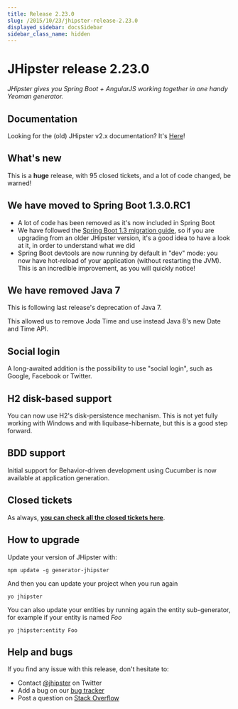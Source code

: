 ```yaml
---
title: Release 2.23.0
slug: /2015/10/23/jhipster-release-2.23.0
displayed_sidebar: docsSidebar
sidebar_class_name: hidden
---
```


JHipster release 2.23.0
==================

*JHipster gives you Spring Boot + AngularJS working together in one handy Yeoman generator.*

Documentation
----------

Looking for the (old) JHipster v2.x documentation? It's [Here](/documentation-archive)!

What's new
----------

This is a **huge** release, with 95 closed tickets, and a lot of code changed, be warned!

## We have moved to Spring Boot 1.3.0.RC1

- A lot of code has been removed as it's now included in Spring Boot
- We have followed the [Spring Boot 1.3 migration guide](https://github.com/spring-projects/spring-boot/wiki/Spring-Boot-1.3.0-RC1-Release-Notes), so if you are upgrading from an older JHipster version, it's a good idea to have a look at it, in order to understand what we did
- Spring Boot devtools are now running by default in "dev" mode: you now have hot-reload of your application (without restarting the JVM). This is an incredible improvement, as you will quickly notice!

## We have removed Java 7

This is following last release's deprecation of Java 7.

This allowed us to remove Joda Time and use instead Java 8's new Date and Time API.

## Social login

A long-awaited addition is the possibility to use "social login", such as Google, Facebook or Twitter.

## H2 disk-based support

You can now use H2's disk-persistence mechanism. This is not yet fully working with Windows and with liquibase-hibernate, but this is a good step forward.

## BDD support

Initial support for Behavior-driven development using Cucumber is now available at application generation.

Closed tickets
------------

As always, __[you can check all the closed tickets here](https://github.com/jhipster/generator-jhipster/issues?q=milestone%3A2.23.0+is%3Aclosed)__.

How to upgrade
------------

Update your version of JHipster with:

```
npm update -g generator-jhipster
```

And then you can update your project when you run again

```
yo jhipster
```

You can also update your entities by running again the entity sub-generator, for example if your entity is named _Foo_

```
yo jhipster:entity Foo
```

Help and bugs
--------------

If you find any issue with this release, don't hesitate to:

- Contact [@jhipster](https://twitter.com/jhipster) on Twitter
- Add a bug on our [bug tracker](https://github.com/jhipster/generator-jhipster/issues?state=open)
- Post a question on [Stack Overflow](http://stackoverflow.com/tags/jhipster/info)
